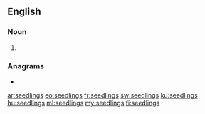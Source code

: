==English==

===Noun===
{{head|en|noun plural form}}

# {{plural of|seedling|lang=en}}

===Anagrams===
* {{l|en|gelidness}}

[[ar:seedlings]]
[[eo:seedlings]]
[[fr:seedlings]]
[[sw:seedlings]]
[[ku:seedlings]]
[[hu:seedlings]]
[[ml:seedlings]]
[[my:seedlings]]
[[fi:seedlings]]